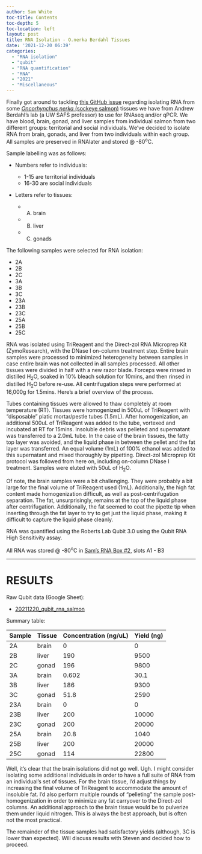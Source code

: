 ```yaml
---
author: Sam White
toc-title: Contents
toc-depth: 5
toc-location: left
layout: post
title: RNA Isolation - O.nerka Berdahl Tissues
date: '2021-12-20 06:39'
categories:
  - "RNA isolation"
  - "qubit"
  - "RNA quantification"
  - "RNA" 
  - "2021"
  - "Miscellaneous"
---
```

Finally got around to tackling [this GitHub issue](https://github.com/RobertsLab/resources/issues/1307) regarding isolating RNA from some [_Oncorhynchus nerka_ (sockeye salmon)](https://en.wikipedia.org/wiki/Sockeye_salmon) tissues we have from Andrew Berdahl's lab (a UW SAFS professor) to use for RNAseq and/or qPCR. We have blood, brain, gonad, and liver samples from individual salmon from two different groups: territorial and social individuals. We've decided to isolate RNA from brain, gonads, and liver from two individuals within each group. All samples are preserved in RNAlater and stored @ -80<sup>o</sup>C.

Sample labelling was as follows:

- Numbers refer to individuals:

  - 1-15 are territorial individuals
  - 16-30 are social individuals

- Letters refer to tissues:

  - (A) brain
  - (B) liver
  - (C) gonads

The following samples were selected for RNA isolation:

- 2A
- 2B
- 2C
- 3A
- 3B
- 3C
- 23A
- 23B
- 23C
- 25A
- 25B
- 25C

RNA was isolated using TriReagent and the Direct-zol RNA Microprep Kit (ZymoResearch), with the DNase I on-column treatment step. Entire brain samples were processed to minimized heterogeneity between samples in case entire brain was not collected in all samples processed. All other tissues were divided in half with a new razor blade. Forceps were rinsed in distilled H<sub>2</sub>O, soaked in 10% bleach solution for 10mins, and then rinsed in distilled H<sub>2</sub>O before re-use. All centrifugation steps were performed at 16,000g for 1.5mins. Here's a brief overview of the process.

Tubes containing tissues were allowed to thaw completely at room temperature (RT). Tissues were homogenized in 500uL of TriReagent with "disposable" platic mortar/pestle tubes (1.5mL). After homogenization, an additional 500uL of TriReagent was added to the tube, vortexed and incubated at RT for 15mins. Insoluble debris was pelleted and supernatant was transferred to a 2.0mL tube. In the case of the brain tissues, the fatty top layer was avoided, and the liquid phase in between the pellet and the fat layer was transferred. An equal volume (1mL) of 100% ethanol was added to this supernatant and mixed thoroughly by pipetting. Direct-zol Microprep Kit protocol was followed from here on, including on-column DNase I treatment. Samples were eluted with 50uL of H<sub>2</sub>O.

Of note, the brain samples were a bit challenging. They were probably a bit large for the final volume of TriReagent used (1mL). Additionally, the high fat content made homogenization difficult, as well as post-centrifugation separation. The fat, unsurprisingly, remains at the top of the liquid phase after centrifugation. Additionally, the fat seemed to coat the pipette tip when inserting through the fat layer to try to get just the liquid phase, making it difficult to capture the liquid phase cleanly.

RNA was quantified using the Roberts Lab Qubit 3.0 using the Qubit RNA High Sensitivity assay.

All RNA was stored @ -80<sup>o</sup>C in [Sam's RNA Box #2](https://docs.google.com/spreadsheets/d/1jL9gOqtcHrm8JPUtZ5KShpX7_olFuci_5Gq7xqgZKIM/edit?usp=sharing), slots A1 - B3


---

# RESULTS

Raw Qubit data (Google Sheet):

- [20211220_qubit_rna_salmon](https://docs.google.com/spreadsheets/d/1NtuztNyNWf32ggePzefrvC0TNMT2QL9FQd8EClEZiEc/edit?usp=sharing)

Summary table:

| Sample | Tissue | Concentration (ng/uL) | Yield (ng) |
|--------|--------|-----------------------|------------|
| 2A     | brain  | 0                     | 0          |
| 2B     | liver  | 190                   | 9500       |
| 2C     | gonad  | 196                   | 9800       |
| 3A     | brain  | 0.602                 | 30.1       |
| 3B     | liver  | 186                   | 9300       |
| 3C     | gonad  | 51.8                  | 2590       |
| 23A    | brain  | 0                     | 0          |
| 23B    | liver  | 200                   | 10000      |
| 23C    | gonad  | 200                   | 20000      |
| 25A    | brain  | 20.8                  | 1040       |
| 25B    | liver  | 200                   | 20000      |
| 25C    | gonad  | 114                   | 22800      |


Well, it's clear that the brain isolations did not go well. Ugh. I might consider isolating some additional individuals in order to have a full suite of RNA from an individual's set of tissues. For the brain tissue, I'd adjust things by increasing the final volume of TriReagent to accommodate the amount of insoluble fat. I'd also perform multiple rounds of "pelleting" the sample post-homogenization in order to minimize any fat carryover to the Direct-zol columns. An additional approach to the brain tissue would be to pulverize them under liquid nitrogen. This is always the best approach, but is often not the most practical.

The remainder of the tissue samples had satisfactory yields (although, 3C is lower than expected). Will discuss results with Steven and decided how to proceed.
